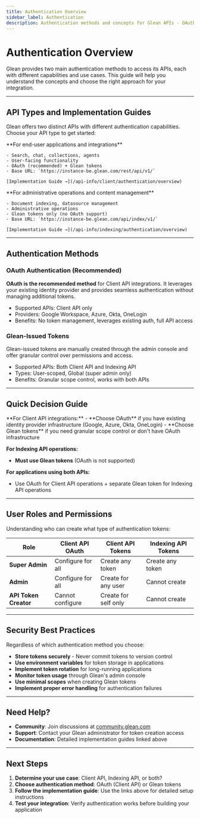```yaml
---
title: Authentication Overview
sidebar_label: Authentication
description: Authentication methods and concepts for Glean APIs - OAuth and Glean-issued tokens
---
```



# Authentication Overview

Glean provides two main authentication methods to access its APIs, each with different capabilities and use cases. This guide will help you understand the concepts and choose the right approach for your integration.

---

## API Types and Implementation Guides

Glean offers two distinct APIs with different authentication capabilities. Choose your API type to get started:

<CardGroup cols={2}>
  <Card title="Client API Authentication" icon="code">
    **For end-user applications and integrations**
        
    - Search, chat, collections, agents
    - User-facing functionality
    - OAuth (recommended) + Glean tokens
    - Base URL: `https://instance-be.glean.com/rest/api/v1/`
    
    [Implementation Guide →](/api-info/client/authentication/overview)
  </Card>
  
  <Card title="Indexing API Authentication" icon="database">
    **For administrative operations and content management**
        
    - Document indexing, datasource management
    - Administrative operations
    - Glean tokens only (no OAuth support)
    - Base URL: `https://instance-be.glean.com/api/index/v1/`
    
    [Implementation Guide →](/api-info/indexing/authentication/overview)
  </Card>
</CardGroup>

---

## Authentication Methods

### OAuth Authentication (Recommended)

<ApiSupport clientApi={true} />

**OAuth is the recommended method** for Client API integrations. It leverages your existing identity provider and provides seamless authentication without managing additional tokens.

- Supported APIs: Client API only  
- Providers: Google Workspace, Azure, Okta, OneLogin  
- Benefits: No token management, leverages existing auth, full API access  

### Glean-Issued Tokens

<ApiSupport clientApi={true} indexingApi={true} />

Glean-issued tokens are manually created through the admin console and offer granular control over permissions and access.

- Supported APIs: Both Client API and Indexing API  
- Types: User-scoped, Global (super admin only)  
- Benefits: Granular scope control, works with both APIs  

---

## Quick Decision Guide

<Card title="Which Authentication Method Should I Use?" icon="circle-question">
  **For Client API integrations:**
  - **Choose OAuth** if you have existing identity provider infrastructure (Google, Azure, Okta, OneLogin)
  - **Choose Glean tokens** if you need granular scope control or don't have OAuth infrastructure
  
  **For Indexing API operations:**
  - **Must use Glean tokens** (OAuth is not supported)
  
  **For applications using both APIs:**
  - Use OAuth for Client API operations + separate Glean token for Indexing API operations
</Card>

---

## User Roles and Permissions

Understanding who can create what type of authentication tokens:

| Role | Client API OAuth | Client API Tokens | Indexing API Tokens |
|------|------------------|-------------------|---------------------|
| **Super Admin** | Configure for all | Create any token | Create any token |
| **Admin** | Configure for all | Create for any user | Cannot create |
| **API Token Creator** | Cannot configure | Create for self only | Cannot create |

---

## Security Best Practices

Regardless of which authentication method you choose:

- **Store tokens securely** - Never commit tokens to version control
- **Use environment variables** for token storage in applications
- **Implement token rotation** for long-running applications
- **Monitor token usage** through Glean's admin console
- **Use minimal scopes** when creating Glean tokens
- **Implement proper error handling** for authentication failures

---

## Need Help?

- **Community**: Join discussions at [community.glean.com](https://community.glean.com)
- **Support**: Contact your Glean administrator for token creation access
- **Documentation**: Detailed implementation guides linked above

---

## Next Steps

1. **Determine your use case**: Client API, Indexing API, or both?
2. **Choose authentication method**: OAuth (Client API) or Glean tokens
3. **Follow the implementation guide**: Use the links above for detailed setup instructions
4. **Test your integration**: Verify authentication works before building your application 